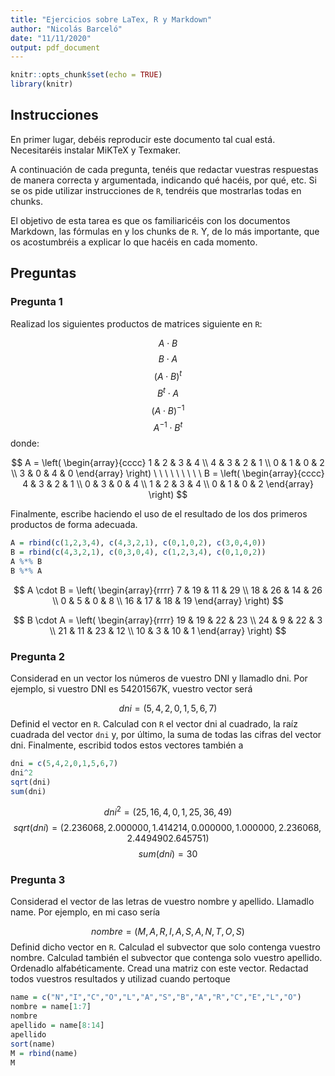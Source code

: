 ```yaml
---
title: "Ejercicios sobre LaTex, R y Markdown"
author: "Nicolás Barceló"
date: "11/11/2020"
output: pdf_document
---
```


```r
knitr::opts_chunk$set(echo = TRUE)
library(knitr)
```

## Instrucciones

En primer lugar, debéis reproducir este documento tal cual está. Necesitaréis instalar MiKTeX y Texmaker.

A continuación de cada pregunta, tenéis que redactar vuestras respuestas de manera correcta y argumentada,
indicando qué hacéis, por qué, etc. Si se os pide utilizar instrucciones de `R`, tendréis que mostrarlas todas en
chunks.

El objetivo de esta tarea es que os familiaricéis con los documentos Markdown, las fórmulas en \LaTeX y los
chunks de `R`. Y, de lo más importante, que os acostumbréis a explicar lo que hacéis en cada momento.

## Preguntas

### Pregunta 1

Realizad los siguientes productos de matrices siguiente en `R`:

$$A \cdot B$$
$$B \cdot A$$
$$(A \cdot B)^t$$
$$B^t \cdot A$$
$$(A \cdot B)^{-1}$$
$$A^{-1} \cdot B^t$$
donde:

$$
A = \left(
\begin{array}{cccc}
1 & 2 & 3 & 4 \\
4 & 3 & 2 & 1 \\
0 & 1 & 0 & 2 \\
3 & 0 & 4 & 0
\end{array}
\right)
\ \ \ \ \ \ \ \ \
B = \left(
\begin{array}{cccc}
4 & 3 & 2 & 1 \\
0 & 3 & 0 & 4 \\
1 & 2 & 3 & 4 \\
0 & 1 & 0 & 2
\end{array}
\right)
$$

Finalmente, escribe haciendo el uso de \LaTeX el resultado de los dos primeros productos de forma adecuada.

```r
A = rbind(c(1,2,3,4), c(4,3,2,1), c(0,1,0,2), c(3,0,4,0))
B = rbind(c(4,3,2,1), c(0,3,0,4), c(1,2,3,4), c(0,1,0,2))
A %*% B
B %*% A
```


$$ A \cdot B = \left(
\begin{array}{rrrr}
7 & 19 & 11 & 29 \\
18 & 26 & 14 & 26 \\
0 & 5 & 0 & 8 \\
16 & 17 & 18 & 19
\end{array}
\right) $$

$$ B \cdot A = \left(
\begin{array}{rrrr}
19 & 19 & 22 & 23 \\
24 & 9 & 22 & 3 \\
21 & 11 & 23 & 12 \\
10 & 3 & 10 & 1
\end{array}
\right) $$


### Pregunta 2

Considerad en un vector los números de vuestro DNI y llamadlo dni. Por ejemplo, si vuestro DNI es 54201567K, vuestro vector será

$$dni = (5,4,2,0,1,5,6,7)$$
Definid el vector en `R`. Calculad con `R` el vector dni al cuadrado, la raíz cuadrada del vector `dni` y, por último,
la suma de todas las cifras del vector dni.
Finalmente, escribid todos estos vectores también a \LaTeX

```r
dni = c(5,4,2,0,1,5,6,7)
dni^2
sqrt(dni)
sum(dni)
```
$$dni^2 = (25,16,4,0,1,25,36,49)$$
$$sqrt(dni) = (2.236068, 2.000000, 1.414214, 0.000000, 1.000000, 2.236068, 2.449490 2.645751)$$
$$sum(dni) = 30$$

### Pregunta 3

Considerad el vector de las letras de vuestro nombre y apellido. Llamadlo name. Por ejemplo, en mi caso sería

$$nombre = (M, A, R, I, A, S, A, N, T, O, S)$$
Definid dicho vector en `R`. Calculad el subvector que solo contenga vuestro nombre. Calculad también el
subvector que contenga solo vuestro apellido. Ordenadlo alfabéticamente. Cread una matriz con este vector.
Redactad todos vuestros resultados y utilizad \LaTeX cuando pertoque

```r
name = c("N","I","C","O","L","A","S","B","A","R","C","E","L","O")
nombre = name[1:7]
nombre
apellido = name[8:14]
apellido
sort(name)
M = rbind(name)
M
```

